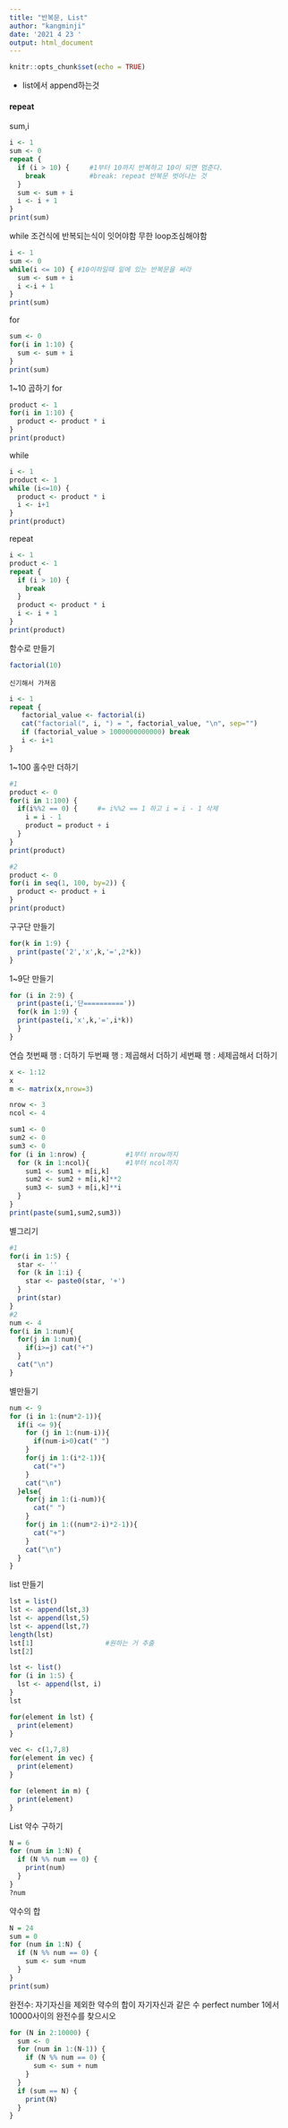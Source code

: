 ---
title: "반복문, List"
author: "kangminji"
date: '2021 4 23 '
output: html_document
---

```{r setup, include=FALSE}
knitr::opts_chunk$set(echo = TRUE)
```
* list에서 append하는것


#### repeat
  sum,i
```{r}
i <- 1
sum <- 0
repeat {
  if (i > 10) {     #1부터 10까지 반복하고 10이 되면 멈춘다.
    break           #break: repeat 반복문 벗어나는 것
  }
  sum <- sum + i
  i <- i + 1
}
print(sum)
```

while
조건식에 반복되는식이 잇어야함
무한 loop조심해야함

```{r}
i <- 1
sum <- 0
while(i <= 10) { #10이하일때 밑에 있는 반복문을 써라
  sum <- sum + i
  i <-i + 1
}
print(sum)
```
for
```{r}
sum <- 0
for(i in 1:10) {
  sum <- sum + i
}
print(sum)
```

1~10 곱하기
  for
```{r}
product <- 1
for(i in 1:10) {
  product <- product * i
}
print(product)
```
  while
```{r}
i <- 1
product <- 1
while (i<=10) {
  product <- product * i
  i <- i+1
}
print(product)
```
  repeat
```{r}
i <- 1
product <- 1
repeat {
  if (i > 10) {     
    break           
  }
  product <- product * i
  i <- i + 1
}
print(product)
```


  함수로 만들기
```{r}
factorial(10)
```

    신기해서 가져옴
```{r}
i <- 1
repeat {
   factorial_value <- factorial(i)
   cat("factorial(", i, ") = ", factorial_value, "\n", sep="")
   if (factorial_value > 1000000000000) break
   i <- i+1
}
```

1~100 홀수만 더하기
```{r}
#1
product <- 0
for(i in 1:100) {
  if(i%%2 == 0) {     #= i%%2 == 1 하고 i = i - 1 삭제
    i = i - 1
    product = product + i
  }
}
print(product)
```

```{r}
#2
product <- 0
for(i in seq(1, 100, by=2)) {
  product <- product + i
}
print(product)
```

구구단 만들기
```{r}
for(k in 1:9) {
  print(paste('2','x',k,'=',2*k))
}
```
1~9단 만들기
```{r}
for (i in 2:9) {
  print(paste(i,'단=========='))
  for(k in 1:9) {
  print(paste(i,'x',k,'=',i*k))
  }
}
```

연습
  첫번째 행 : 더하기
  두번째 행 : 제곱해서 더하기
  세번째 행 : 세제곱해서 더하기
```{r}
x <- 1:12
x
m <- matrix(x,nrow=3)

nrow <- 3
ncol <- 4

sum1 <- 0
sum2 <- 0
sum3 <- 0
for (i in 1:nrow) {          #1부터 nrow까지
  for (k in 1:ncol){         #1부터 ncol까지
    sum1 <- sum1 + m[i,k]
    sum2 <- sum2 + m[i,k]**2
    sum3 <- sum3 + m[i,k]**i
  }
}
print(paste(sum1,sum2,sum3))
```
별그리기
```{r}
#1
for(i in 1:5) {
  star <- ''
  for (k in 1:i) {
    star <- paste0(star, '+')
  }
  print(star)
}
#2
num <- 4
for(i in 1:num){
  for(j in 1:num){
    if(i>=j) cat("+")
  }
  cat("\n")
}
```
별만들기
```{r}
num <- 9
for (i in 1:(num*2-1)){
  if(i <= 9){
    for (j in 1:(num-i)){
      if(num-i>0)cat(" ")
    }
    for(j in 1:(i*2-1)){
      cat("+")
    }
    cat("\n")
  }else{
    for(j in 1:(i-num)){
      cat(" ")
    }
    for(j in 1:((num*2-i)*2-1)){
      cat("+")
    }
    cat("\n")
  }
}
```

list 만들기
```{r}
lst = list()
lst <- append(lst,3)
lst <- append(lst,5)
lst <- append(lst,7)
length(lst)
lst[1]                  #원하는 거 추출
lst[2]

lst <- list()
for (i in 1:5) {
  lst <- append(lst, i)
}
lst

for(element in lst) {
  print(element)
}

vec <- c(1,7,8)
for(element in vec) {
  print(element)
}

for (element in m) {
  print(element)
}
```
List 약수 구하기
```{r}
N = 6
for (num in 1:N) {
  if (N %% num == 0) {
    print(num)
  }
}
?num
```
약수의 합
```{r}
N = 24
sum = 0
for (num in 1:N) {
  if (N %% num == 0) {
    sum <- sum +num
  }
}
print(sum)
```

완전수: 자기자신을 제외한 약수의 합이 자기자신과 같은 수
perfect number
1에서 10000사이의 완전수를 찾으시오
```{r}
for (N in 2:10000) {
  sum <- 0
  for (num in 1:(N-1)) {
    if (N %% num == 0) {
      sum <- sum + num
    }
  }
  if (sum == N) {
    print(N)
  }
}

```

















